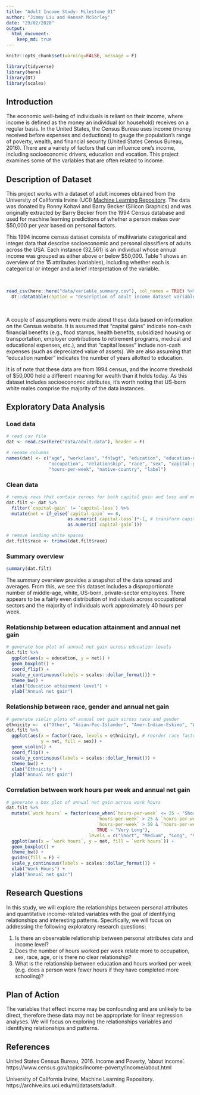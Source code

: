 ```yaml
---
title: "Adult Income Study: Milestone 01"
author: "Jimmy Liu and Hannah McSorley"
date: "29/02/2020"
output:
  html_document:
    keep_md: true
---
```


```r

knitr::opts_chunk$set(warning=FALSE, message = F)

library(tidyverse)
library(here)
library(DT)
library(scales)
```

## Introduction 

The economic well-being of individuals is reliant on their income, where income is defined as the money an individual (or household) receives on a regular basis. In the United States, the Census Bureau uses income  (money received before expenses and deductions) to gauge the population's range of poverty, wealth, and financial security (United States Census Bureau, 2016). There are a variety of factors that can influence one's income, including socioeconomic drivers, education and vocation. This project examines some of the variables that are often related to income. 

## Description of Dataset

This project works with a dataset of adult incomes obtained from the University of California Irvine (UCI) [Machine Learning Repository](https://archive.ics.uci.edu/ml/datasets/adult). The data was donated by Ronny Kohavi and Barry Becker (Silicon Graphics) and was originally extracted by Barry Becker from the 1994 Census database and used for machine learning predictions of whether a person makes over $50,000 per year based on personal factors.

This 1994 income census dataset consists of multivariate categorical and integer data that describe socioeconomic and personal classifiers of adults across the USA. Each instance (32,561) is an individual whose annual income was grouped as either above or below $50,000. Table 1 shows an overview of the 15 attributes (variables), including whether each is categorical or integer and a brief interpretation of the variable.  

<br>
```r
read_csv(here::here("data/variable_summary.csv"), col_names = TRUE) %>% 
  DT::datatable(caption = "description of adult income dataset variables")
```
<br>

A couple of assumptions were made about these data based on information on the Census website. It is assumed that "capital gains" indicate non-cash financial benefits (e.g., food stamps, health benefits, subsidized housing or transportation, employer contributions to retirement programs, medical and educational expenses, etc.), and that "capital losses" include non-cash expenses (such as depreciated value of assets). We are also assuming that "education number" indicates the number of years allotted to education.  

It is of note that these data are from 1994 census, and the income threshold of $50,000 held a different meaning for wealth than it holds today. As this dataset includes socioeconomic attributes, it's worth noting that US-born white males comprise the majority of the data instances. 

## Exploratory Data Analysis 

### Load data
```r
# read csv file
dat <- read.csv(here("data/adult.data"), header = F)

# rename columns
names(dat) <- c("age", "workclass", "fnlwgt", "education", "education-num", "martial_status", 
                "occupation", "relationship", "race", "sex", "capital-gain", "capital-loss", 
                "hours-per-week", "native-country", "label")
```

### Clean data
```r
# remove rows that contain zeroes for both capital gain and loss and merge capital-gain and capital-loss into a single variable, net
dat.filt <- dat %>% 
  filter(`capital-gain` != `capital-loss`) %>% 
  mutate(net = if_else(`capital-gain` == 0, 
                       as.numeric(`capital-loss`)*-1, # transform capital-loss to negative values 
                       as.numeric(`capital-gain`)))

# remove leading white spaces
dat.filt$race <- trimws(dat.filt$race)
```

### Summary overview
```r
summary(dat.filt)
```

The summary overview provides a snapshot of the data spread and averages. From this, we see this dataset includes a disproportionate number of middle-age, white, US-born, private-sector employees. There appears to be a fairly even distribution of individuals across occupational sectors and the majority of individuals work approximately 40 hours per week.

### Relationship between education attainment and annual net gain
```r
# generate box plot of annual net gain across education levels
dat.filt %>% 
  ggplot(aes(x = education, y = net)) +
  geom_boxplot() +
  coord_flip() +
  scale_y_continuous(labels = scales::dollar_format()) +
  theme_bw() +
  xlab("Education attainment level") +
  ylab("Annual net gain")
```

### Relationship between race, gender and annual net gain
```r
# generate violin plots of annual net gain across race and gender
ethnicity <-  c("Other", "Asian-Pac-Islander", "Amer-Indian-Eskimo", "White", "Black")
dat.filt %>% 
  ggplot(aes(x = factor(race, levels = ethnicity), # reorder race factor levels
             y = net, fill = sex)) +
  geom_violin() +
  coord_flip() +
  scale_y_continuous(labels = scales::dollar_format()) +
  theme_bw() +
  xlab("Ethnicity") +
  ylab("Annual net gain")
```

### Correlation between work hours per week and annual net gain
```r
# generate a box plot of annual net gain across work hours
dat.filt %>% 
  mutate(`work hours` = factor(case_when(`hours-per-week` <= 25 ~ "Short", # define a new variable to bin work hours per week into 4 categories
                                  `hours-per-week` > 25 & `hours-per-week` <= 50 ~ "Medium",
                                  `hours-per-week` > 50 & `hours-per-week` <= 75 ~ "Long",
                                  TRUE ~ "Very Long"),
                               levels = c("Short", "Medium", "Long", "Very Long"))) %>% 
  ggplot(aes(x = `work hours`, y = net, fill = `work hours`)) +
  geom_boxplot() +
  theme_bw() +
  guides(fill = F) +
  scale_y_continuous(labels = scales::dollar_format()) +
  xlab("Work Hours") +
  ylab("Annual net gain")
```


## Research Questions

In this study, we will explore the relationships between personal attributes and quantitative income-related variables with the goal of identifying relationships and interesting patterns. Specifically, we will focus on addressing the following exploratory research questions: 

1. Is there an observable relationship between personal attributes data and income level?
2. Does the number of hours worked per week relate more to occupation, sex, race, age, or is there no clear relationship?
3. What is the relationship between education and hours worked per week (e.g. does a person work fewer hours if they have completed more schooling)?

## Plan of Action

The variables that effect income may be confounding and are unlikely to be direct, therefore these data may not be appropriate for linear regression analyses. We will focus on exploring the relationships variables and identifying relationships and patterns. 


## References

United States Census Bureau, 2016. Income and Poverty, 'about income'. https://www.census.gov/topics/income-poverty/income/about.html

University of California Irvine, Machine Learning Repository. https://archive.ics.uci.edu/ml/datasets/adult.
